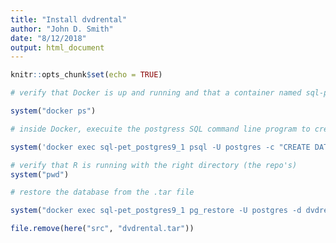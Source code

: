 ```yaml
---
title: "Install dvdrental"
author: "John D. Smith"
date: "8/12/2018"
output: html_document
---
```


```r
knitr::opts_chunk$set(echo = TRUE)
```

```r

# verify that Docker is up and running and that a container named sql-pet_postgres9_1 is running:

system("docker ps")

# inside Docker, execuite the postgress SQL command line program to create the dvdrental database:

system('docker exec sql-pet_postgres9_1 psql -U postgres -c "CREATE DATABASE dvdrental;"')

# verify that R is running with the right directory (the repo's)
system("pwd")

# restore the database from the .tar file

system("docker exec sql-pet_postgres9_1 pg_restore -U postgres -d dvdrental /src/dvdrental.tar")

file.remove(here("src", "dvdrental.tar"))

```

